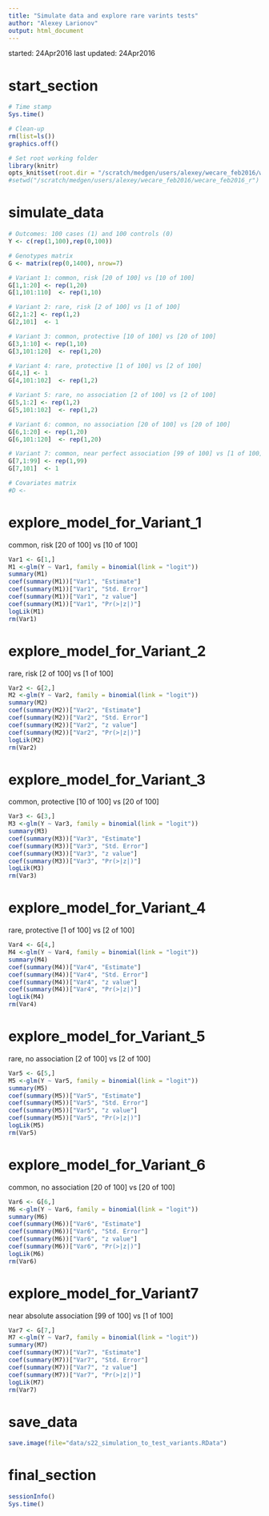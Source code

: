 ```yaml
---
title: "Simulate data and explore rare varints tests"
author: "Alexey Larionov"
output: html_document
---
```


started: 24Apr2016
last updated: 24Apr2016

# start_section

```r

# Time stamp
Sys.time()

# Clean-up
rm(list=ls())
graphics.off()

# Set root working folder
library(knitr)
opts_knit$set(root.dir = "/scratch/medgen/users/alexey/wecare_feb2016/wecare_feb2016_r")
#setwd("/scratch/medgen/users/alexey/wecare_feb2016/wecare_feb2016_r")

```

# simulate_data

```r

# Outcomes: 100 cases (1) and 100 controls (0)
Y <- c(rep(1,100),rep(0,100))

# Genotypes matrix
G <- matrix(rep(0,1400), nrow=7)

# Variant 1: common, risk [20 of 100] vs [10 of 100]
G[1,1:20] <- rep(1,20)
G[1,101:110]  <- rep(1,10)

# Variant 2: rare, risk [2 of 100] vs [1 of 100]
G[2,1:2] <- rep(1,2)
G[2,101]  <- 1

# Variant 3: common, protective [10 of 100] vs [20 of 100]
G[3,1:10] <- rep(1,10)
G[3,101:120]  <- rep(1,20)

# Variant 4: rare, protective [1 of 100] vs [2 of 100]
G[4,1] <- 1
G[4,101:102]  <- rep(1,2)

# Variant 5: rare, no association [2 of 100] vs [2 of 100]
G[5,1:2] <- rep(1,2)
G[5,101:102]  <- rep(1,2)

# Variant 6: common, no association [20 of 100] vs [20 of 100]
G[6,1:20] <- rep(1,20)
G[6,101:120]  <- rep(1,20)

# Variant 7: common, near perfect association [99 of 100] vs [1 of 100]
G[7,1:99] <- rep(1,99)
G[7,101]  <- 1

# Covariates matrix
#D <- 

```

# explore_model_for_Variant_1
common, risk [20 of 100] vs [10 of 100]

```r

Var1 <- G[1,]
M1 <-glm(Y ~ Var1, family = binomial(link = "logit")) 
summary(M1)
coef(summary(M1))["Var1", "Estimate"]
coef(summary(M1))["Var1", "Std. Error"]
coef(summary(M1))["Var1", "z value"]
coef(summary(M1))["Var1", "Pr(>|z|)"]
logLik(M1)
rm(Var1)

```

# explore_model_for_Variant_2
rare, risk [2 of 100] vs [1 of 100]

```r

Var2 <- G[2,]
M2 <-glm(Y ~ Var2, family = binomial(link = "logit")) 
summary(M2)
coef(summary(M2))["Var2", "Estimate"]
coef(summary(M2))["Var2", "Std. Error"]
coef(summary(M2))["Var2", "z value"]
coef(summary(M2))["Var2", "Pr(>|z|)"]
logLik(M2)
rm(Var2)

```

# explore_model_for_Variant_3
common, protective [10 of 100] vs [20 of 100]

```r

Var3 <- G[3,]
M3 <-glm(Y ~ Var3, family = binomial(link = "logit")) 
summary(M3)
coef(summary(M3))["Var3", "Estimate"]
coef(summary(M3))["Var3", "Std. Error"]
coef(summary(M3))["Var3", "z value"]
coef(summary(M3))["Var3", "Pr(>|z|)"]
logLik(M3)
rm(Var3)

```

# explore_model_for_Variant_4
rare, protective [1 of 100] vs [2 of 100]

```r

Var4 <- G[4,]
M4 <-glm(Y ~ Var4, family = binomial(link = "logit")) 
summary(M4)
coef(summary(M4))["Var4", "Estimate"]
coef(summary(M4))["Var4", "Std. Error"]
coef(summary(M4))["Var4", "z value"]
coef(summary(M4))["Var4", "Pr(>|z|)"]
logLik(M4)
rm(Var4)

```

# explore_model_for_Variant_5
rare, no association [2 of 100] vs [2 of 100]

```r

Var5 <- G[5,]
M5 <-glm(Y ~ Var5, family = binomial(link = "logit")) 
summary(M5)
coef(summary(M5))["Var5", "Estimate"]
coef(summary(M5))["Var5", "Std. Error"]
coef(summary(M5))["Var5", "z value"]
coef(summary(M5))["Var5", "Pr(>|z|)"]
logLik(M5)
rm(Var5)

```

# explore_model_for_Variant_6
common, no association [20 of 100] vs [20 of 100]

```r

Var6 <- G[6,]
M6 <-glm(Y ~ Var6, family = binomial(link = "logit")) 
summary(M6)
coef(summary(M6))["Var6", "Estimate"]
coef(summary(M6))["Var6", "Std. Error"]
coef(summary(M6))["Var6", "z value"]
coef(summary(M6))["Var6", "Pr(>|z|)"]
logLik(M6)
rm(Var6)

```

# explore_model_for_Variant7
near absolute association [99 of 100] vs [1 of 100]

```r

Var7 <- G[7,]
M7 <-glm(Y ~ Var7, family = binomial(link = "logit")) 
summary(M7)
coef(summary(M7))["Var7", "Estimate"]
coef(summary(M7))["Var7", "Std. Error"]
coef(summary(M7))["Var7", "z value"]
coef(summary(M7))["Var7", "Pr(>|z|)"]
logLik(M7)
rm(Var7)

```

# save_data

```r

save.image(file="data/s22_simulation_to_test_variants.RData")

```

# final_section

```r

sessionInfo()
Sys.time()

```

